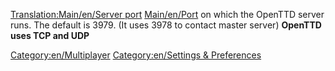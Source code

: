 [[Translation:Main/en/Server port]]
[[Main/en/Port]] on which the OpenTTD server runs. The default is 3979. (It uses 3978 to contact master server)
'''OpenTTD uses TCP and UDP'''
[[Category:en/Multiplayer]]
[[Category:en/Settings & Preferences]]
{{OpenTTD-Patch-Stub}}